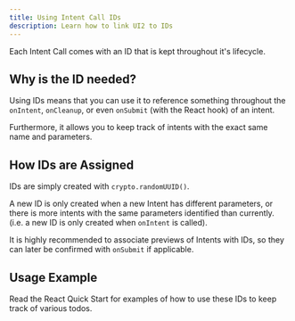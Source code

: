 ```yaml
---
title: Using Intent Call IDs
description: Learn how to link UI2 to IDs
---
```


Each Intent Call comes with an ID that is kept throughout it's lifecycle.

## Why is the ID needed?

Using IDs means that you can use it to reference something throughout the `onIntent`, `onCleanup`, or even `onSubmit` (with the React hook) of an intent.

Furthermore, it allows you to keep track of intents with the exact same name and parameters.

## How IDs are Assigned

IDs are simply created with `crypto.randomUUID()`.

A new ID is only created when a new Intent has different parameters, or there is more intents with the same parameters identified than currently. (i.e. a new ID is only created when `onIntent` is called).

It is highly recommended to associate previews of Intents with IDs, so they can later be confirmed with `onSubmit` if applicable.

## Usage Example

Read the React Quick Start for examples of how to use these IDs to keep track of various todos.